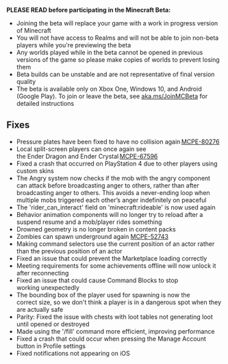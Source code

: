 **PLEASE READ before participating in the Minecraft Beta:**

-   Joining the beta will replace your game with a work in progress version of Minecraft
-   You will not have access to Realms and will not be able to join non-beta players while you're previewing the beta
-   Any worlds played while in the beta cannot be opened in previous versions of the game so please make copies of worlds to prevent losing them
-   Beta builds can be unstable and are not representative of final version quality
-   The beta is available only on Xbox One, Windows 10, and Android (Google Play). To join or leave the beta, see [aka.ms/JoinMCBeta](https://aka.ms/JoinMCBeta) for detailed instructions

## Fixes 

-   Pressure plates have been fixed to have no collision again [MCPE-80276](https://bugs.mojang.com/browse/MCPE-80276) 
-   Local split-screen players can once again see the Ender Dragon and Ender Crystal [MCPE-67596](https://bugs.mojang.com/browse/MCPE-67596) 
-   Fixed a crash that occurred on PlayStation 4 due to other players using custom skins 
-   The Angry system now checks if the mob with the angry component can attack before broadcasting anger to others, rather than after broadcasting anger to others. This avoids a never-ending loop when multiple mobs triggered each other’s anger indefinitely on peaceful
-   The 'rider\_can\_interact' field on 'minecraft:rideable' is now used again
-   Behavior animation components will no longer try to reload after a suspend resume and a mob/player rides something
-   Drowned geometry is no longer broken in content packs 
-   Zombies can spawn underground again [MCPE-52743](https://bugs.mojang.com/browse/MCPE-52743)
-   Making command selectors use the current position of an actor rather than the previous position of an actor
-   Fixed an issue that could prevent the Marketplace loading correctly
-   Meeting requirements for some achievements offline will now unlock it after reconnecting
-   Fixed an issue that could cause Command Blocks to stop working unexpectedly
-   The bounding box of the player used for spawning is now the correct size, so we don't think a player is in a dangerous spot when they are actually safe
-   Parity: Fixed the issue with chests with loot tables not generating loot until opened or destroyed 
-   Made using the '/fill' command more efficient, improving performance 
-   Fixed a crash that could occur when pressing the Manage Account button in Profile settings
-   Fixed notifications not appearing on iOS